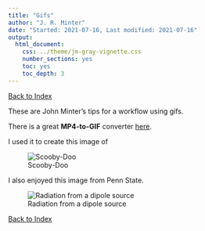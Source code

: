 ```yaml
---
title: "Gifs"
author: "J. R. Minter"
date: "Started: 2021-07-16, Last modified: 2021-07-16"
output:
  html_document:
    css: ../theme/jm-gray-vignette.css
    number_sections: yes
    toc: yes
    toc_depth: 3
---
```


[Back to Index](../README.html)

These are John Minter's tips for a workflow using gifs.


There is a great **MP4-to-GIF** converter [here](https://cloudconvert.com/mp4-to-gif).

I used it to create this image of

![Scooby-Doo](./gifs/Scooby-Doo.gif)

I also enjoyed  this image from Penn State.

![Radiation from a dipole source](./gifs/sound-field-simple-acoustic-psu.gif)


[Back to Index](../README.html)